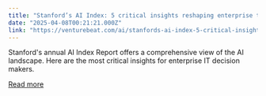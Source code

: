 ```yaml
---
title: "Stanford’s AI Index: 5 critical insights reshaping enterprise tech strategy"
date: "2025-04-08T00:21:21.000Z"
link: "https://venturebeat.com/ai/stanfords-ai-index-5-critical-insights-reshaping-enterprise-tech-strategy/"
---
```


Stanford's annual AI Index Report offers a comprehensive view of the AI landscape. Here are the most critical insights for enterprise IT decision makers.

[Read more](https://venturebeat.com/ai/stanfords-ai-index-5-critical-insights-reshaping-enterprise-tech-strategy/)
